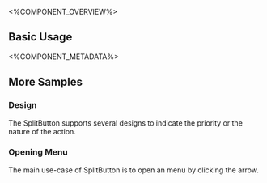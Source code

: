 
<%COMPONENT_OVERVIEW%>

## Basic Usage
<Basic />

<%COMPONENT_METADATA%>

## More Samples

### Design
The SplitButton supports several designs to indicate the priority or the nature of the action.

<Design />

### Opening Menu
The main use-case of SplitButton is to open an menu by clicking the arrow.

<OpeningMenu />

